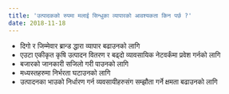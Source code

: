 ```yaml
---
title: 'उत्पादकको रुपमा मलाई सिन्धुका व्यापारको आवश्यकता किन पर्छ ?'
date: 2018-11-18
---
```


- दिगो र जिम्मेवार ब्रान्ड द्धारा व्यापार बढाउनको लागि
- एउटा एकीकृत कृषि उत्पादन वितरण र बढ्दो व्यावसायिक नेटवर्कंमा प्रवेश गर्नको लागि
- बजारको जानकारी सजिलो गरी पाउनको लागि
- मध्यस्तहरुमा निर्भरता घटाउनको लागि
- उत्पादनका भाउको निर्धारण गर्न व्यवसायीहरुसंग सम्झौता गर्ने क्षमता बढाउनको लागि

